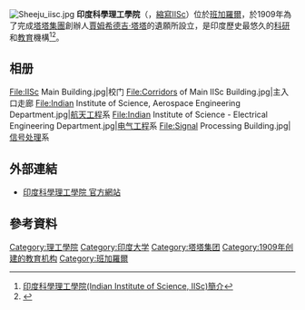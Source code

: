 {{Infobox university
| name = 印度科學理工學院<br>Indian Institute of Science
| native_name = 
| native_name_lang = 
| image =
| image_size = 
| image_alt = 
| caption = 
| established = 1909
| type = [[公立大學|公立大學]]
| affiliation = 
| academic_affiliation =
| endowment = 
| budget =  
| director = [[Anurag_Kumar|Anurag Kumar]]<ref>{{cite web|title=IISc Leadership|url=http://www.iisc.ac.in/about/administration/overview/|access-date=2018-01-18|archive-date=2021-02-13|archive-url=https://web.archive.org/web/20210213020148/https://www.iisc.ac.in/about/administration/overview/|dead-url=no}}</ref>
| academic_staff = 467<ref name="IISc in Numbers">{{cite web | url=http://www.iisc.ac.in/iisc-in-numbers/ | title=IISc in Numbers | publisher=Indian Institute of Science | accessdate=19 July 2016 | archive-date=2020-11-26 | archive-url=https://web.archive.org/web/20201126072357/https://www.iisc.ac.in/iisc-in-numbers/ | dead-url=no }}</ref>
| administrative_staff = 
| students = 3,743<ref name="IISc in Numbers">{{cite web | url=http://www.iisc.ac.in/iisc-in-numbers/ | title=IISc in Numbers | publisher=Indian Institute of Science | accessdate=19 July 2016}}</ref>
| undergrad = 418
| postgrad = 3,325 
| other = 
| city = [[邦加羅爾|邦加羅爾]]
| state = [[卡納塔克邦|卡納塔克邦]] 
| postalcode =  560012
| country = [[印度|印度]]
| coor = {{Coord|13.01978|77.56605|region:IN_type:edu|format=dms|display=inline,title}}
| campus = Urban
| free_label = 
| free = 
| athletics = 
| colors =              <!-- or: | colours = -->
| sports = 
| sporting_affiliations = 
| website = {{URL|http://www.iisc.ac.in/}} 
| logo = 
| footnotes = 
| founder = [[Jamsetji_Tata|Jamsetji Tata]]
| logo_size =
| logo_alt =
}}
[[File:Sheeju_iisc.jpg|thumb]]
'''印度科學理工學院'''（{{lang-en|Indian Institute of Science}}，[[縮寫|縮寫]]IISc）位於[[班加羅爾|班加羅爾]]，於1909年為了完成[[塔塔集團|塔塔集團]]創辦人[[賈姆希德吉·塔塔|賈姆希德吉·塔塔]]的遺願所設立，是印度歷史最悠久的[[科研|科研]]和[[教育|教育]]機構<ref>[http://india.most.gov.tw/ct.asp?xItem=0941125015&ctNode=662&lang=C 印度科學理工學院(Indian Institute of Science, IISc)簡介]{{dead link|date=2017年12月 |bot=InternetArchiveBot |fix-attempted=yes }}</ref><ref>{{Cite web |url=http://www.iisc.ernet.in/geninfo/aboutiisc.shtml |title=General Info - About IISc |accessdate=2008-03-31 |archive-date=2008-04-15 |archive-url=https://web.archive.org/web/20080415151241/http://www.iisc.ernet.in/geninfo/aboutiisc.shtml |dead-url=no }}</ref>。

==相册==
<gallery class="center" mode=packed>
File:IISc Main Building.jpg|校门
File:Corridors of Main IISc Building.jpg|主入口走廊
File:Indian Institute of Science, Aerospace Engineering Department.jpg|[[航天工程|航天工程]]系
File:Indian Institute of Science - Electrical Engineering Department.jpg|[[电气工程|电气工程]]系
File:Signal Processing Building.jpg| [[信号处理|信号处理]]系
</gallery>

== 外部連結 ==
* [http://www.iisc.ernet.in/ 印度科學理工學院 官方網站] {{Wayback|url=http://www.iisc.ernet.in/ |date=20201106232834 }}

== 參考資料 ==
{{reflist}}

{{Univ-stub}}

[[Category:理工學院|Category:理工學院]]
[[Category:印度大学|Category:印度大学]]
[[Category:塔塔集团|Category:塔塔集团]]
[[Category:1909年创建的教育机构|Category:1909年创建的教育机构]]
[[Category:班加羅爾|Category:班加羅爾]]